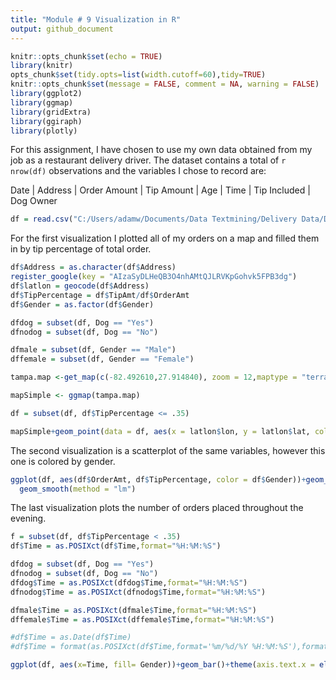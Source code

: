 ---
title: "Module # 9 Visualization in R"
output: github_document
---

```{r setup, include=FALSE}
knitr::opts_chunk$set(echo = TRUE)
library(knitr)
opts_chunk$set(tidy.opts=list(width.cutoff=60),tidy=TRUE)
knitr::opts_chunk$set(message = FALSE, comment = NA, warning = FALSE)
library(ggplot2)
library(ggmap)
library(gridExtra)
library(ggiraph)
library(plotly)
```

For this assignment, I have chosen to use my own data obtained from my job as a restaurant delivery driver. The dataset contains a total of `r nrow(df)` observations and the variables I chose to record are:

Date | Address | Order Amount | Tip Amount | Age | Time | Tip Included | Dog Owner 


```{r}
df = read.csv("C:/Users/adamw/Documents/Data Textmining/Delivery Data/Delivery Data - Sheet1 (1).csv")

```

For the first visualization I plotted all of my orders on a map and filled them in by tip percentage of total order.

```{r}
df$Address = as.character(df$Address)
register_google(key = "AIzaSyDLHeQB3O4nhAMtQJLRVKpGohvk5FPB3dg")
df$latlon = geocode(df$Address)
df$TipPercentage = df$TipAmt/df$OrderAmt
df$Gender = as.factor(df$Gender)

dfdog = subset(df, Dog == "Yes")
dfnodog = subset(df, Dog == "No")

dfmale = subset(df, Gender == "Male")
dffemale = subset(df, Gender == "Female")
```

```{r}
tampa.map <-get_map(c(-82.492610,27.914840), zoom = 12,maptype = "terrain")

mapSimple <- ggmap(tampa.map)

df = subset(df, df$TipPercentage <= .35)

mapSimple+geom_point(data = df, aes(x = latlon$lon, y = latlon$lat, color = TipPercentage,), size = 3, alpha = 6/10)+scale_color_gradient(low="blue", high="red",  limits=c(0,.35))+ggtitle("Tampa Delivery Map")
```

The second visualization is a scatterplot of the same variables, however this one is colored by gender.

```{r}
ggplot(df, aes(df$OrderAmt, df$TipPercentage, color = df$Gender))+geom_jitter()+ xlab("Order Amount")+ylab("Tip Percentage")+labs(color = "Gender")+ggtitle("Percentage of Tip Based on Total Order")+
  geom_smooth(method = "lm")
```

The last visualization plots the number of orders placed throughout the evening.

```{r}
f = subset(df, df$TipPercentage < .35)
df$Time = as.POSIXct(df$Time,format="%H:%M:%S")

dfdog = subset(df, Dog == "Yes")
dfnodog = subset(df, Dog == "No")
dfdog$Time = as.POSIXct(dfdog$Time,format="%H:%M:%S")
dfnodog$Time = as.POSIXct(dfnodog$Time,format="%H:%M:%S")

dfmale$Time = as.POSIXct(dfmale$Time,format="%H:%M:%S")
dffemale$Time = as.POSIXct(dffemale$Time,format="%H:%M:%S")

#df$Time = as.Date(df$Time)
#df$Time = format(as.POSIXct(df$Time,format='%m/%d/%Y %H:%M:%S'),format='%H:%M')

ggplot(df, aes(x=Time, fill= Gender))+geom_bar()+theme(axis.text.x = element_text(size = 12,angle = 80))+scale_x_datetime(date_breaks = "30 min", date_labels = "%H:%M")+ylab("Number of Orders")+ggtitle("Number of Orders Based on Time of Day")+xlab("Time (PM)")
```

